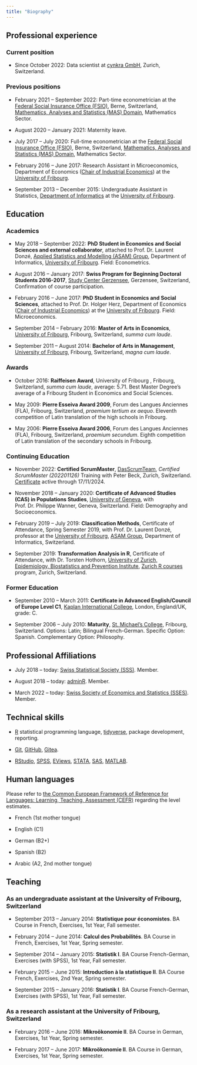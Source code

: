 ```yaml
---
title: "Biography"
---
```


## Professional experience

### Current position

-   Since October 2022: Data scientist at [cynkra GmbH](https://www.cynkra.com), Zurich, Switzerland.

### Previous positions

-   February 2021 -- September 2022: Part-time econometrician at the [Federal Social Insurance Office (FSIO)](https://www.bsv.admin.ch/bsv/en/home.html), Berne, Switzerland, [Mathematics, Analyses and Statistics (MAS) Domain](https://www.bsv.admin.ch/bsv/en/home/fsio/organisation/mas.html), Mathematics Sector.

-   August 2020 -- January 2021: Maternity leave.

-   July 2017 -- July 2020: Full-time econometrician at the [Federal Social Insurance Office (FSIO)](https://www.bsv.admin.ch/bsv/en/home.html), Berne, Switzerland, [Mathematics, Analyses and Statistics (MAS) Domain](https://www.bsv.admin.ch/bsv/en/home/fsio/organisation/mas.html), Mathematics Sector.

-   February 2016 -- June 2017: Research Assistant in Microeconomics, Department of Economics ([Chair of Industrial Economics](https://www.unifr.ch/industrie/en/)) at the [University of Fribourg](https://www.unifr.ch/home/en/).

-   September 2013 -- December 2015: Undergraduate Assistant in Statistics, [Department of Informatics](https://www.unifr.ch/inf/en/) at the [University of Fribourg](https://www.unifr.ch/home/en/).

## Education

### Academics

-   May 2018 -- September 2022: **PhD Student in Economics and Social Sciences and external collaborator**, attached to Prof. Dr. Laurent Donzé, [Applied Statistics and Modelling (ASAM) Group](https://www.unifr.ch/inf/asam/en/), Department of Informatics, [University of Fribourg](https://www.unifr.ch/home/en/). Field: Econometrics.

-   August 2016 -- January 2017: **Swiss Program for Beginning Doctoral Students 2016-2017**, [Study Center Gerzensee](http://www.szgerzensee.ch/courses/swiss-program-for-beginning-doctoral-students-in-economics), Gerzensee, Switzerland, Confirmation of course participation.

-   February 2016 -- June 2017: **PhD Student in Economics and Social Sciences**, attached to Prof. Dr. Holger Herz, Department of Economics ([Chair of Industrial Economics](https://www.unifr.ch/industrie/en/)) at the [University of Fribourg](https://www.unifr.ch/home/en/). Field: Microeconomics.

-   September 2014 -- February 2016: **Master of Arts in Economics**, [University of Fribourg](https://www.unifr.ch/home/en/), Fribourg, Switzerland, *summa cum laude*.

-   September 2011 -- August 2014: **Bachelor of Arts in Management**, [University of Fribourg](https://www.unifr.ch/home/en/), Fribourg, Switzerland, *magna cum laude*.

### Awards

-   October 2016: **Raiffeisen Award**, University of Fribourg , Fribourg, Switzerland, *summa cum laude*, average: 5.71. Best Master Degree's average of a Fribourg Student in Economics and Social Sciences.

-   May 2009: **Pierre Esseiva Award 2009**, Forum des Langues Anciennes (FLA), Fribourg, Switzerland, *praemium tertium ex aequo*. Eleventh competition of Latin translation of the high schools in Fribourg.

-   May 2006: **Pierre Esseiva Award 2006**, Forum des Langues Anciennes (FLA), Fribourg, Switzerland, *praemium secundum*. Eighth competition of Latin translation of the secondary schools in Fribourg.

### Continuing Education

-   November 2022: **Certified ScrumMaster**, [DasScrumTeam](http://www.dasscrumteam.com/en), *Certified ScrumMaster (202201126)* Training with Peter Beck, Zurich, Switzerland. [Certificate](https://certification.scrumalliance.org/accounts/1446608-layal-christine/certifications/1689119-csm) active through 17/11/2024.

-   November 2018 -- January 2020: **Certificate of Advanced Studies (CAS) in Populations Studies**, [University of Geneva](http://www.unige.ch/en/university/presentation/), with Prof. Dr. Philippe Wanner, Geneva, Switzerland. Field: Demography and Socioeconomics.

-   February 2019 -- July 2019: **Classification Methods**, Certificate of Attendance, Spring Semester 2019, with Prof. Dr. Laurent Donzé, professor at the [University of Fribourg](https://www.unifr.ch/home/en/), [ASAM Group](https://www.unifr.ch/inf/asam/en/), Department of Informatics, Switzerland.

-   September 2019: **Transformation Analysis in R**, Certificate of Attendance, with Dr. Torsten Hothorn, [University of Zurich, Epidemiology, Biostatistics and Prevention Institute](https://www.ebpi.uzh.ch/en.html), [Zurich R courses](https://www.zhrcourses.uzh.ch/en/thema.html) program, Zurich, Switzerland.

### Former Education

-   September 2010 -- March 2011: **Certificate in Advanced English/Council of Europe Level C1**, [Kaplan International College](http://www.kaplaninternational.com/fr/royaume-uni/londres/ecole-anglais-covent-garden), London, England/UK, grade: C.

-   September 2006 -- July 2010: **Maturity**, [St. Michael's College](http://www.csmfr.ch/www/Bienvenue-au-College-St-Michel), Fribourg, Switzerland. Options: Latin; Bilingual French-German. Specific Option: Spanish. Complementary Option: Philosophy.

## Professional Affiliations

-   July 2018 -- today: [Swiss Statistical Society (SSS)](http://www.stat.ch/en/). Member.

-   August 2018 -- today: [adminR](http://www.meetup.com/fr-FR/adminR/). Member.

-   March 2022 -- today: [Swiss Society of Economics and Statistics (SSES)](http://www.sgvs.ch/news). Member.

## Technical skills

-   [R](https://www.r-project.org) statistical programming language, [tidyverse](https://www.tidyverse.org), package development, reporting.

-   [Git](https://git-scm.com), [GitHub](https://github.com), [Gitea](https://about.gitea.com).

-   [RStudio](https://posit.co), [SPSS](https://www.ibm.com/products/spss-statistics), [EViews](https://www.eviews.com/home.html), [STATA](https://www.stata.com), [SAS](https://www.sas.com/de_ch/home.html), [MATLAB](https://ch.mathworks.com/products/matlab.html).

## Human languages

Please refer to [the Common European Framework of Reference for Languages: Learning, Teaching, Assessment (CEFR)](https://www.coe.int/en/web/portfolio/self-assessment-grid) regarding the level estimates.

-   French (1st mother tongue)

-   English (C1)

-   German (B2+)

-   Spanish (B2)

-   Arabic (A2, 2nd mother tongue)

## Teaching

### As an undergraduate assistant at the University of Fribourg, Switzerland

-   September 2013 -- January 2014: **Statistique pour économistes**. BA Course in French, Exercises, 1st Year, Fall semester.

-   February 2014 -- June 2014: **Calcul des Probabilités**. BA Course in French, Exercises, 1st Year, Spring semester.

-   September 2014 -- January 2015: **Statistik I**. BA Course French-German, Exercises (with SPSS), 1st Year, Fall semester.

-   February 2015 -- June 2015: **Introduction à la statistique II**. BA Course French, Exercises, 2nd Year, Spring semester.

-   September 2015 -- January 2016: **Statistik I**. BA Course French-German, Exercises (with SPSS), 1st Year, Fall semester.

### As a research assistant at the University of Fribourg, Switzerland

-   February 2016 -- June 2016: **Mikroökonomie II**. BA Course in German, Exercises, 1st Year, Spring semester.

-   February 2017 -- June 2017: **Mikroökonomie II**. BA Course in German, Exercises, 1st Year, Spring semester.
